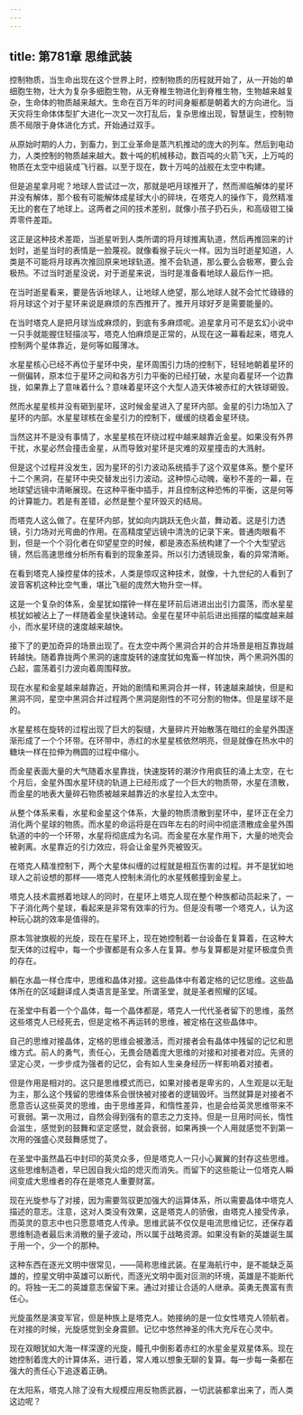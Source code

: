 ```yaml
---
---
---
```

title: 第781章 思维武装
---



控制物质，当生命出现在这个世界上时，控制物质的历程就开始了，从一开始的单细胞生物，壮大为复杂多细胞生物，从无脊椎生物进化到脊椎生物，生物越来越复杂，生命体的物质越来越大。生命在百万年的时间身躯都是朝着大的方向进化。当天灾将生命体体型扩大进化一次又一次打乱后，复杂思维出现，智慧诞生，控制物质不局限于身体进化方式，开始通过双手。

从原始时期的人力，到畜力，到工业革命是蒸汽机推动的庞大的列车。然后到电动力，人类控制的物质越来越大。数十吨的机械移动，数百吨的火箭飞天，上万吨的物质在太空中组装成飞行器。以至于现在，数十万吨的战舰在太空中构建。

但是追星拿月呢？地球人尝试过一次，那就是吧月球推开了，然而濒临解体的星环并没有解体，那个极有可能解体成星球大小的碎块，在塔克人的操作下，竟然精准无比的套在了地球上。这两者之间的技术差别，就像小孩子扔石头，和高级钳工操弄零件差距。

这正是这种技术差距，当逝星听到人类所谓的将月球推离轨道，然后再推回来的计划时，逝星当时的表情是一脸蔑视。就像看猴子玩火一样。因为当时逝星知道，人类是不可能将月球再次推回原来地球轨道。推不会轨道，那么要么会极寒，要么会极热。不过当时逝星没说，对于逝星来说，当时是准备看地球人最后作一把。

在当时逝星看来，要是告诉地球人，让地球人绝望，那么地球人就不会忙忙碌碌的将月球这个对于星环来说是麻烦的东西推开了。推开月球好歹是需要能量的。

在当时塔克人是把月球当成麻烦的，到底有多麻烦呢。追星拿月可不是玄幻小说中一只手就能握住轻描淡写，塔克人怕麻烦是正常的，从现在这一幕看起来，塔克人控制两个星体靠近，是何等如履薄冰。

水星星核心已经不再位于星环中央，星环周围引力场的控制下，轻轻地朝着星环的一侧偏转，原本位于星环之间和各方引力平衡的已经打破，水星向着星环一个边靠拢，如果靠上了意味着什么？意味着星环这个大型人造天体被赤红的大铁球砸毁。

然而水星星核并没有砸到星环，这时候金星进入了星环内部。金星的引力场加入了星环的内部。水星星球核在金星引力的控制下，缓缓的绕着金星环绕。

当然这并不是没有事情了，水星星核在环绕过程中越来越靠近金星。如果没有外界干扰，水星必然会撞击金星，从而导致对星环是灾难的双星撞击的大溅射。

但是这个过程并没发生，因为星环的引力波动系统插手了这个双星体系。整个星环十二个黑洞，在星环中央交替发出引力波动。这种惊心动魄，毫秒不差的一幕，在地球望远镜中清晰展现。在这种平衡中插手，并且控制这种恐怖的平衡，这是何等的计算能力。若是有差错，必然是整个星环毁灭的结局。

而塔克人这么做了。在星环内部，犹如向内跳跃无色火苗，舞动着。这是引力透镜，引力场对光弯曲的作用。在高精度望远镜中清洗的记录下来。普通肉眼看不到，但是一个个羽化者在仰望星空的时候，都是液态系统构建了一个个大型望远镜，然后高速思维分析所有看到的现象差异。所以引力透镜现象，看的异常清晰。

在看到塔克人操控星体的技术，人类是惊叹这种技术，就像，十九世纪的人看到了波音客机这种比空气重，堪比飞艇的庞然大物升空一样。

这是一个复杂的体系，金星犹如摆钟一样在星环前后进进出出引力震荡，而水星星核犹如被沾上了一样随着金星快速转动。金星在星环中前后进出摇摆的幅度越来越小，而水星环绕的速度越来越快。

接下了的更加奇异的场景出现了。在太空中两个黑洞合并的合并场景是相互靠拢越转越快。随着靠拢两个黑洞的速度旋转的速度犹如鬼畜一样加快，两个黑洞外围的凸起，震荡着引力波向着周围释放。

现在水星和金星越来越靠近，开始的剧情和黑洞合并一样，转速越来越快，但是和黑洞不同，星空中黑洞合并过程两个黑洞是刚性的不可分割的物体。但是星球不是的。

水星星核在旋转的过程出现了巨大的裂缝，大量碎片开始散落在暗红的金星外围逐渐形成了一个个环带。在环带中，赤红的水星星核依然明亮，但是就像在热水中的糖块一样在拉伸为椭圆的过程中缩小。

而金星表面大量的大气随着水星靠拢，快速旋转的潮汐作用疯狂的涌上太空，在七个月后，金星外围水星环绕的轨道上已经形成了一个巨大的物质带，水星在溃散，而金星的地表大量碎石物质被越来越靠近的水星拉入太空中。

从整个体系来看，水星和金星这个体系，大量的物质溃散到星环中，星环正在全力消化两个星球的物质。而水星的命运将是在四年左右的时间中彻底溃散成金星外围轨道的中的一个环带，水星将彻底成为名词。而金星在水星作用下，大量的地壳会被剥离。水星靠近的引力效应，将会让金星外壳被毁灭。

在塔克人精准控制下，两个大星体纠缠的过程就是相互伤害的过程。并不是犹如地球人之前设想的那样——塔克人控制未消化的水星残骸撞到金星上。

塔克人技术震撼着地球人的同时，在星环上塔克人现在整个种族都动员起来了，一下子消化两个星球，看起来是非常有效率的行为。但是没有哪一个塔克人，认为这种玩心跳的效率是值得的。

原本驾驶旗舰的光旋，现在在星环上，现在她控制着一台设备在复算着，在这种大型天体的过程中，每一个步骤都是有众多人在复算。参与复算都是对星环极度负责的存在。

躺在水晶一样仓库中，思维和晶体对接。这些晶体中有着定格的记忆思维。这些晶体所在的区域翻译成人类语言是圣堂。所谓圣堂，就是圣者照耀的区域。

在圣堂中有着一个个晶体，每一个晶体都是，塔克人一代代圣者留下的思维，虽然这些塔克人已经死去，但是定格不再运转的思维，被定格在这些晶体中。

自己的思维对接晶体，定格的思维会被激活，而对接者会有晶体中残留的记忆和思维方式。前人的勇气，责任心，无畏会随着庞大思维的对接和对接者对应。先贤的坚定心灵，一步步成为强者的记忆，会有如人生亲身经历一样影响着对接者。

但是作用是相对的。这只是思维模式而已，如果对接者是卑劣的，人生观是以无耻为主，那么这个残留的思维体系会很快被对接者的逻辑毁坏。当然就算是对接者不愿意否认这些英灵的思维，由于思维差异，和惰性差异，也是会给英灵思维带来不可衰弱。第一次用过，自然会得到强有的意志之力支持。但是一旦用时间长，惰性会滋生，感觉到的鼓舞和坚定感觉，就会衰弱，如果再换一个人用就感觉不到第一次用的强盛心灵鼓舞感觉了。

在圣堂中虽然晶石中封印的英灵众多，但是塔克人一只小心翼翼的封存这些思维。这些思维制造者，早已因自我火焰的熄灭而消失。而留下的这些能让一位塔克人瞬间变成大思维者的存在是塔克人重要财富。

现在光旋参与了对接，因为需要驾驭更加强大的运算体系，所以需要晶体中塔克人描述的意志。注意，这对人类没有效果，这是塔克人的骄傲，由塔克人接受传承，而英灵的意志中也只愿意塔克人传承。思维武装不仅仅是电流思维记忆，还保存着思维制造者最后未消散的量子波动，所以属于战略资源。如果没有新的英雄诞生属于用一个，少一个的那种。

这种东西在逐光文明中很常见，——简称思维武装。在星海航行中，是不能缺乏英雄的，控星文明中英雄可以断代，而逐光文明中面对叵测的环境，英雄是不能断代的。将独一无二的英雄意志保留下来。通过对接让合适的人继承。英勇无畏富有责任心。

光旋虽然是演变军官，但是种族上是塔克人。她接纳的是一位女性塔克人领航者。在对接的时候，光旋感觉到全身震颤。记忆中悠然神圣的伟大充斥在心灵中。

现在双眼犹如大海一样深邃的光旋，瞳孔中倒影着赤红的水星金星双星体系。现在她控制着庞大的计算体系，进行着，常人难以想象无聊的复算。每一步每一条都在强大的责任心下追逐着正确。

在太阳系，塔克人除了没有大规模应用反物质武器，一切武装都拿出来了，而人类这边呢？